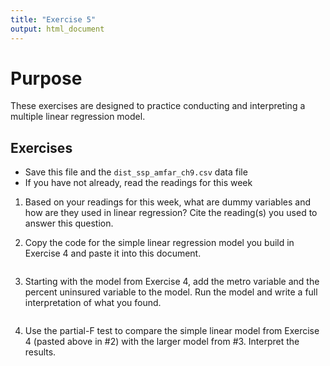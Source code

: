 ---
title: "Exercise 5"
output: html_document
---

# Purpose 

These exercises are designed to practice conducting and interpreting a multiple linear regression model. 

## Exercises 

* Save this file and the `dist_ssp_amfar_ch9.csv` data file 
* If you have not already, read the readings for this week

(1) Based on your readings for this week, what are dummy variables and how are they used in linear regression? Cite the reading(s) you used to answer this question.

(2) Copy the code for the simple linear regression model you build in Exercise 4 and paste it into this document.

```{r}

```


(3) Starting with the model from Exercise 4, add the metro variable and the percent uninsured variable to the model. Run the model and write a full interpretation of what you found.


```{r}

```


(4) Use the partial-F test to compare the simple linear model from Exercise 4 (pasted above in #2) with the larger model from #3. Interpret the results. 


```{r}

```

